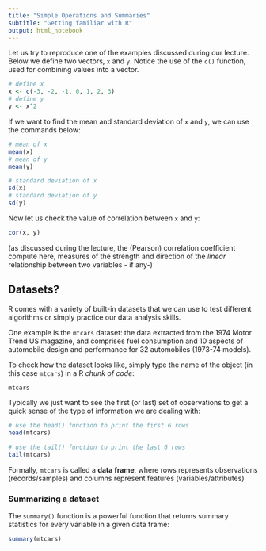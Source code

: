 ```yaml
---
title: "Simple Operations and Summaries"
subtitle: "Getting familiar with R"  
output: html_notebook
---
```


Let us try to reproduce one of the examples discussed during our lecture. Below we define two vectors, `x` and `y`. Notice the use of the `c()` function, used for combining values into a vector.

```r
# define x
x <- c(-3, -2, -1, 0, 1, 2, 3)
# define y
y <- x^2
```

If we want to find the mean and standard deviation of `x` and `y`, we can use the commands below:

```r
# mean of x
mean(x)
# mean of y
mean(y)
```


```r
# standard deviation of x
sd(x)
# standard deviation of y
sd(y)
```

Now let us check the value of correlation between `x` and `y`:

```r
cor(x, y)
```

(as discussed during the lecture, the (Pearson) correlation coefficient compute here, measures of the strength and direction of the _linear_ relationship between two variables - if any-)




## Datasets? 

R comes with a variety of built-in datasets that we can use to test different algorithms or simply practice our data analysis skills. 

One example is the `mtcars` dataset: the data extracted from the 1974 Motor Trend US magazine, and comprises fuel consumption and 10 aspects of automobile design and performance for 32 automobiles (1973-74 models).

To check how the dataset looks like, simply type the name of the object (in this case `mtcars`) in a R _chunk of code_:

```r
mtcars
```


Typically we just want to see the first (or last) set of observations to get a quick sense of the type of information we are dealing with:

```r
# use the head() function to print the first 6 rows
head(mtcars)
```


```r
# use the tail() function to print the last 6 rows
tail(mtcars)
```


Formally, `mtcars` is called a **data frame**, where rows represents observations (records/samples) and columns represent features (variables/attributes)


### Summarizing a dataset

The `summary()` function is a powerful function that returns summary statistics for every variable in a given data frame:

```r
summary(mtcars)
```

